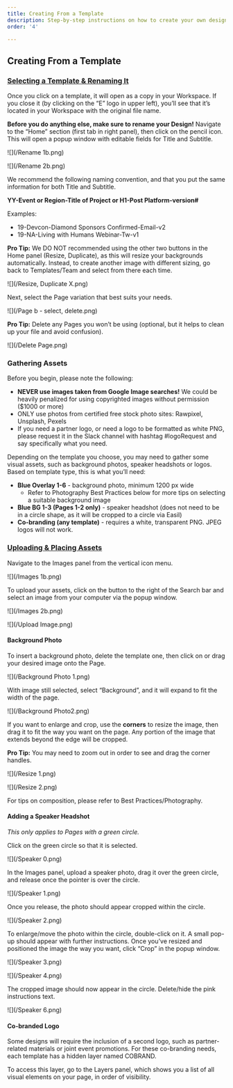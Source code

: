 ```yaml
---
title: Creating From a Template
description: Step-by-step instructions on how to create your own design from a template.
order: '4'

---
```

## Creating From a Template

### [Selecting a Template & Renaming It](https://educate.liferay.com/design-tool-easil/363494 "Selecting a Template & Renaming It")

Once you click on a template, it will open as a copy in your Workspace. If you close it (by clicking on the “E” logo in upper left), you’ll see that it’s located in your Workspace with the original file name.

**Before you do anything else, make sure to rename your Design!** Navigate to the “Home” section (first tab in right panel), then click on the pencil icon. This will open a popup window with editable fields for Title and Subtitle.

![](/Rename 1b.png)

![](/Rename 2b.png)

We recommend the following naming convention, and that you put the same information for both Title and Subtitle.

**YY-Event or Region-Title of Project or H1-Post Platform-version#**

Examples:

* 19-Devcon-Diamond Sponsors Confirmed-Email-v2
* 19-NA-Living with Humans Webinar-Tw-v1

**Pro Tip:** We DO NOT recommended using the other two buttons in the Home panel (Resize, Duplicate), as this will resize your backgrounds automatically. Instead, to create another image with different sizing, go back to Templates/Team and select from there each time.

![](/Resize, Duplicate X.png)

Next, select the Page variation that best suits your needs.

![](/Page b - select, delete.png)

**Pro Tip:** Delete any Pages you won’t be using (optional, but it helps to clean up your file and avoid confusion).

![](/Delete Page.png)

### Gathering Assets

Before you begin, please note the following:

* **NEVER use images taken from Google Image searches!** We could be heavily penalized for using copyrighted images without permission ($1000 or more)
* ONLY use photos from certified free stock photo sites: Rawpixel, Unsplash, Pexels
* If you need a partner logo, or need a logo to be formatted as white PNG, please request it in the Slack channel with hashtag #logoRequest and say specifically what you need.

Depending on the template you choose, you may need to gather some visual assets, such as background photos, speaker headshots or logos. Based on template type, this is what you’ll need:

* **Blue Overlay 1-6** - background photo, minimum 1200 px wide
  * Refer to Photography Best Practices below for more tips on selecting a suitable background image
* **Blue BG 1-3 (Pages 1-2 only)** - speaker headshot (does not need to be in a circle shape, as it will be cropped to a circle via Easil)
* **Co-branding (any template)** - requires a white, transparent PNG. JPEG logos will not work.

### [Uploading & Placing Assets](https://educate.liferay.com/design-tool-easil/363495 "Uploading & Placing Assets")

Navigate to the Images panel from the vertical icon menu.

![](/Images 1b.png)

To upload your assets, click on the button to the right of the Search bar and select an image from your computer via the popup window.

![](/Images 2b.png)

![](/Upload Image.png)

#### Background Photo

To insert a background photo, delete the template one, then click on or drag your desired image onto the Page.

![](/Background Photo 1.png)

With image still selected, select “Background”, and it will expand to fit the width of the page.

![](/Background Photo2.png)

If you want to enlarge and crop, use the **corners** to resize the image, then drag it to fit the way you want on the page. Any portion of the image that extends beyond the edge will be cropped.

**Pro Tip:** You may need to zoom out in order to see and drag the corner handles.

![](/Resize 1.png)

![](/Resize 2.png)

For tips on composition, please refer to Best Practices/Photography.

#### Adding a Speaker Headshot

_This only applies to Pages with a green circle._

Click on the green circle so that it is selected.

![](/Speaker 0.png)

In the Images panel, upload a speaker photo, drag it over the green circle, and release once the pointer is over the circle.

![](/Speaker 1.png)

Once you release, the photo should appear cropped within the circle.

![](/Speaker 2.png)

To enlarge/move the photo within the circle, double-click on it. A small pop-up should appear with further instructions. Once you’ve resized and positioned the image the way you want, click “Crop” in the popup window.

![](/Speaker 3.png)

![](/Speaker 4.png)

The cropped image should now appear in the circle. Delete/hide the pink instructions text.

![](/Speaker 6.png)

#### Co-branded Logo

Some designs will require the inclusion of a second logo, such as partner-related materials or joint event promotions. For these co-branding needs, each template has a hidden layer named COBRAND.

To access this layer, go to the Layers panel, which shows you a list of all visual elements on your page, in order of visibility.